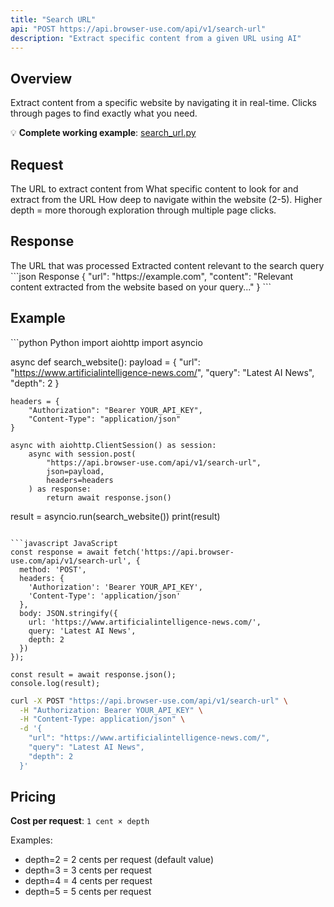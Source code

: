 ```yaml
---
title: "Search URL"
api: "POST https://api.browser-use.com/api/v1/search-url"
description: "Extract specific content from a given URL using AI"
---
```


## Overview

Extract content from a specific website by navigating it in real-time. Clicks through pages to find exactly what you need.

💡 **Complete working example**: [search_url.py](https://github.com/browser-use/browser-use/blob/main/examples/search/search_url.py)

## Request

<ParamField body="url" type="string" required>
  The URL to extract content from
</ParamField>

<ParamField body="query" type="string" required>
  What specific content to look for and extract from the URL
</ParamField>

<ParamField body="depth" type="integer" default="2">
  How deep to navigate within the website (2-5). Higher depth = more thorough exploration through multiple page clicks.
</ParamField>

## Response

<ResponseField name="url" type="string">
  The URL that was processed
</ResponseField>

<ResponseField name="content" type="string">
  Extracted content relevant to the search query
</ResponseField>

<ResponseExample>
```json Response
{
  "url": "https://example.com",
  "content": "Relevant content extracted from the website based on your query..."
}
```
</ResponseExample>

## Example

<RequestExample>
```python Python
import aiohttp
import asyncio

async def search_website():
    payload = {
        "url": "https://www.artificialintelligence-news.com/",
        "query": "Latest AI News",
        "depth": 2
    }
    
    headers = {
        "Authorization": "Bearer YOUR_API_KEY",
        "Content-Type": "application/json"
    }
    
    async with aiohttp.ClientSession() as session:
        async with session.post(
            "https://api.browser-use.com/api/v1/search-url",
            json=payload,
            headers=headers
        ) as response:
            return await response.json()

result = asyncio.run(search_website())
print(result)
```

```javascript JavaScript
const response = await fetch('https://api.browser-use.com/api/v1/search-url', {
  method: 'POST',
  headers: {
    'Authorization': 'Bearer YOUR_API_KEY',
    'Content-Type': 'application/json'
  },
  body: JSON.stringify({
    url: 'https://www.artificialintelligence-news.com/',
    query: 'Latest AI News',
    depth: 2
  })
});

const result = await response.json();
console.log(result);
```

```bash cURL
curl -X POST "https://api.browser-use.com/api/v1/search-url" \
  -H "Authorization: Bearer YOUR_API_KEY" \
  -H "Content-Type: application/json" \
  -d '{
    "url": "https://www.artificialintelligence-news.com/",
    "query": "Latest AI News",
    "depth": 2
  }'
```
</RequestExample>

## Pricing

**Cost per request**: `1 cent × depth`

Examples:
- depth=2 = 2 cents per request (default value)
- depth=3 = 3 cents per request
- depth=4 = 4 cents per request
- depth=5 = 5 cents per request 

